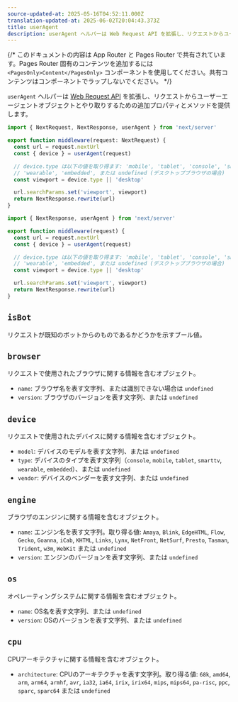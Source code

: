 ```yaml
---
source-updated-at: 2025-05-16T04:52:11.000Z
translation-updated-at: 2025-06-02T20:04:43.373Z
title: userAgent
description: userAgent ヘルパーは Web Request API を拡張し、リクエストからユーザーエージェントオブジェクトとやり取りするための追加プロパティとメソッドを提供します。
---
```


{/* このドキュメントの内容は App Router と Pages Router で共有されています。Pages Router 固有のコンテンツを追加するには `<PagesOnly>Content</PagesOnly>` コンポーネントを使用してください。共有コンテンツはコンポーネントでラップしないでください。 */}

`userAgent` ヘルパーは [Web Request API](https://developer.mozilla.org/docs/Web/API/Request) を拡張し、リクエストからユーザーエージェントオブジェクトとやり取りするための追加プロパティとメソッドを提供します。

```ts filename="middleware.ts" switcher
import { NextRequest, NextResponse, userAgent } from 'next/server'

export function middleware(request: NextRequest) {
  const url = request.nextUrl
  const { device } = userAgent(request)

  // device.type は以下の値を取り得ます: 'mobile', 'tablet', 'console', 'smarttv',
  // 'wearable', 'embedded', または undefined (デスクトップブラウザの場合)
  const viewport = device.type || 'desktop'

  url.searchParams.set('viewport', viewport)
  return NextResponse.rewrite(url)
}
```

```js filename="middleware.js" switcher
import { NextResponse, userAgent } from 'next/server'

export function middleware(request) {
  const url = request.nextUrl
  const { device } = userAgent(request)

  // device.type は以下の値を取り得ます: 'mobile', 'tablet', 'console', 'smarttv',
  // 'wearable', 'embedded', または undefined (デスクトップブラウザの場合)
  const viewport = device.type || 'desktop'

  url.searchParams.set('viewport', viewport)
  return NextResponse.rewrite(url)
}
```

## `isBot`

リクエストが既知のボットからのものであるかどうかを示すブール値。

## `browser`

リクエストで使用されたブラウザに関する情報を含むオブジェクト。

- `name`: ブラウザ名を表す文字列、または識別できない場合は `undefined`
- `version`: ブラウザのバージョンを表す文字列、または `undefined`

## `device`

リクエストで使用されたデバイスに関する情報を含むオブジェクト。

- `model`: デバイスのモデルを表す文字列、または `undefined`
- `type`: デバイスのタイプを表す文字列（`console`, `mobile`, `tablet`, `smarttv`, `wearable`, `embedded`）、または `undefined`
- `vendor`: デバイスのベンダーを表す文字列、または `undefined`

## `engine`

ブラウザのエンジンに関する情報を含むオブジェクト。

- `name`: エンジン名を表す文字列。取り得る値: `Amaya`, `Blink`, `EdgeHTML`, `Flow`, `Gecko`, `Goanna`, `iCab`, `KHTML`, `Links`, `Lynx`, `NetFront`, `NetSurf`, `Presto`, `Tasman`, `Trident`, `w3m`, `WebKit` または `undefined`
- `version`: エンジンのバージョンを表す文字列、または `undefined`

## `os`

オペレーティングシステムに関する情報を含むオブジェクト。

- `name`: OS名を表す文字列、または `undefined`
- `version`: OSのバージョンを表す文字列、または `undefined`

## `cpu`

CPUアーキテクチャに関する情報を含むオブジェクト。

- `architecture`: CPUのアーキテクチャを表す文字列。取り得る値: `68k`, `amd64`, `arm`, `arm64`, `armhf`, `avr`, `ia32`, `ia64`, `irix`, `irix64`, `mips`, `mips64`, `pa-risc`, `ppc`, `sparc`, `sparc64` または `undefined`